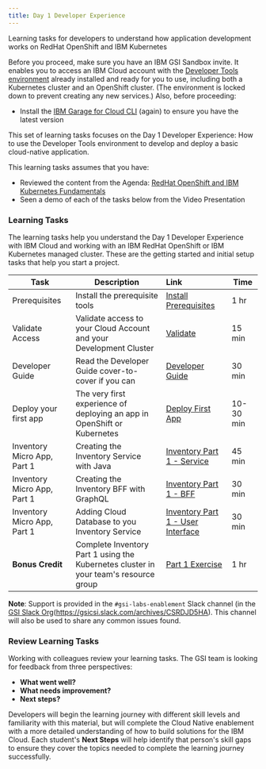 ```yaml
---
title: Day 1 Developer Experience
---
```


<PageDescription>

Learning tasks for developers to understand how application development works on RedHat OpenShift and IBM Kubernetes

</PageDescription>

<InlineNotification>

Before you proceed, make sure you have an IBM GSI Sandbox invite. It enables you to access an IBM Cloud account with the <a target="_blank" href="https://ibm-garage-cloud.github.io/ibm-garage-developer-guide/overview">Developer Tools environment</a> already installed and ready for you to use, including both a Kubernetes cluster and an OpenShift cluster. (The environment is locked down to prevent creating any new services.) Also, before proceeding:
- Install the <a target="_blank" href="https://ibm-garage-cloud.github.io/ibm-garage-developer-guide/getting-started/cli">IBM Garage for Cloud CLI</a> (again) to ensure you have the latest version

</InlineNotification>

This set of learning tasks focuses on the Day 1 Developer Experience: How to use the Developer Tools environment to develop and deploy a basic cloud-native application. 

This learning tasks assumes that you have:
 - Reviewed the content from the Agenda: [RedHat OpenShift and IBM Kubernetes Fundamentals](enablement/agenda#redhat-openshift-and-ibm-kubernetes-fundamentals)
 - Seen a demo of each of the tasks below from the Video Presentation
 
### Learning Tasks

The learning tasks help you understand the Day 1 Developer Experience with IBM Cloud and working with an IBM RedHat OpenShift or IBM Kubernetes managed cluster. These are the getting started and initial setup tasks that help you start a project.

| Task                            | Description         | Link        | Time    |
| --------------------------------| ------------------  |:----------- |---------|
| Prerequisites | Install the prerequisite tools  | <a href="https://ibm-garage-cloud.github.io/ibm-garage-developer-guide/getting-started/prereqs" target="_blank">Install Prerequisites</a> | 1 hr |
| Validate Access | Validate access to your Cloud Account and your Development Cluster |  [Validate](/enablement/overview) | 15 min |
| Developer Guide | Read the Developer Guide cover-to-cover if you can | <a href="https://ibm-garage-cloud.github.io/ibm-garage-developer-guide/overview" target="_blank">Developer Guide</a> | 30 min |
| Deploy your first app | The very first experience of deploying an app in OpenShift or Kubernetes | <a href="https://ibm-garage-cloud.github.io/ibm-garage-developer-guide/getting-started/deploy-app" target="_blank">Deploy First App</a> | 10-30 min |
| Inventory Micro App, Part 1 | Creating the Inventory Service with Java | <a href="https://ibm-garage-cloud.github.io/ibm-garage-developer-guide/practical/inventory-part1" target="_blank">Inventory Part 1 - Service</a> | 45 min |
| Inventory Micro App, Part 1 | Creating the Inventory BFF with GraphQL | <a href="https://ibm-garage-cloud.github.io/ibm-garage-developer-guide/practical/inventory-part1#inventory-bff" target="_blank">Inventory Part 1 - BFF</a> | 30 min |
| Inventory Micro App, Part 1 | Adding Cloud Database to you Inventory Service | <a href="https://ibm-garage-cloud.github.io/ibm-garage-developer-guide/practical/inventory-part1#inventory-ui" target="_blank">Inventory Part 1 - User Interface</a> | 30 min |
| **Bonus Credit** | Complete Inventory Part 1 using the Kubernetes cluster in your team's resource group | <a href="https://ibm-garage-cloud.github.io/ibm-garage-developer-guide/practical/inventory-part1" target="_blank">Part 1 Exercise</a> | 1 hr |

<InlineNotification>

**Note**: Support is provided in the `#gsi-labs-enablement` Slack channel (in the <a href="" target="_blank">GSI Slack Org</a>(https://gsicsi.slack.com/archives/CSRDJD5HA). This channel will also be used to share any common issues found.

</InlineNotification>

### Review Learning Tasks

Working with colleagues review your learning tasks. The GSI team is looking for feedback from three perspectives:

- **What went well?**
- **What needs improvement?**
- **Next steps?**

Developers will begin the learning journey with different skill levels and familiarity with this material, but will complete the Cloud Native enablement with a more detailed understanding of how to build solutions for the IBM Cloud. Each student's **Next Steps** will help identify that person's skill gaps to ensure they cover the topics needed to complete the learning journey successfully.
